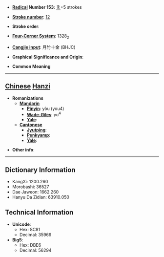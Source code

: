 * '''[[Wiktionary:Chinese radical index| Radical]] Number 153''': [[Wiktionary:Chinese radical index 豸|豸]]+5 strokes

* '''[[Wiktionary:Chinese total strokes index|Stroke number]]''': [[Wiktionary:Chinese total strokes index 12|12]]

* '''Stroke order''': 

* '''[[Wiktionary:Chinese four corner index|Four-Corner System]]''': 1328<sub>2</sub>

* '''[[Wiktionary:Chinese Cangjie index|Cangjie input]]''': 月竹十金 (BHJC)

* '''Graphical Significance and Origin''': 

* '''Common Meaning'''

----

== [[Chinese]] [[Hanzi]] ==

* '''Romanizations'''
** '''[[Mandarin]]'''
*** '''[[Pinyin]]''': yòu (you4)
*** '''[[Wade-Giles]]''': yu<sup>4</sup>
*** '''[[Yale]]''': 
** '''[[Cantonese]]'''
*** '''[[Jyutping]]''':
*** '''[[Penkyamp]]''': 
*** '''[[Yale]]''': 

* '''Other info''': 

----

== Dictionary Information ==

* KangXi: 1200.260
* Morobashi: 36527
* Dae Jaweon: 1662.260
* Hanyu Da Zidian: 63910.050

== Technical Information ==

* '''Unicode''':
** Hex: 8C81
** Decimal: 35969
* '''Big5''':
** Hex: DBE6
** Decimal: 56294